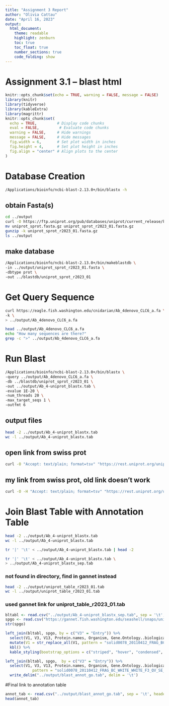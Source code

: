 ```yaml
---
title: "Assignment 3 Report"
author: "Olivia Cattau"
date: "April 16, 2023"
output: 
  html_document:
    theme: readable
    highlight: zenburn
    toc: true
    toc_float: true
    number_sections: true
    code_folding: show
---
```


# Assignment 3.1 -- blast html

```r
knitr::opts_chunk$set(echo = TRUE, warning = FALSE, message = FALSE)
library(knitr)
library(tidyverse)
library(kableExtra)
library(magrittr)
knitr::opts_chunk$set(
  echo = TRUE,         # Display code chunks
  eval = FALSE,         # Evaluate code chunks
  warning = FALSE,     # Hide warnings
  message = FALSE,     # Hide messages
  fig.width = 6,       # Set plot width in inches
  fig.height = 4,      # Set plot height in inches
  fig.align = "center" # Align plots to the center
)
```


# Database Creation
```bash
/Applications/bioinfo/ncbi-blast-2.13.0+/bin/blastx -h
```


## obtain Fasta(s)
```bash
cd ../output
curl -O https://ftp.uniprot.org/pub/databases/uniprot/current_release/knowledgebase/complete/uniprot_sprot.fasta.gz
mv uniprot_sprot.fasta.gz uniprot_sprot_r2023_01.fasta.gz
gunzip -k uniprot_sprot_r2023_01.fasta.gz
ls ../output
```

## make database
```bash
/Applications/bioinfo/ncbi-blast-2.13.0+/bin/makeblastdb \
-in ../output/uniprot_sprot_r2023_01.fasta \
-dbtype prot \
-out ../blastdb/uniprot_sprot_r2023_01
```

# Get Query Sequence
```bash
curl https://eagle.fish.washington.edu/cnidarian/Ab_4denovo_CLC6_a.fa \
-k \
> ../output/Ab_4denovo_CLC6_a.fa
```

```bash
head ../output/Ab_4denovo_CLC6_a.fa
echo "How many sequences are there?"
grep -c ">" ../output/Ab_4denovo_CLC6_a.fa
```


# Run Blast 
```bash
/Applications/bioinfo/ncbi-blast-2.13.0+/bin/blastx \
-query ../output/Ab_4denovo_CLC6_a.fa \
-db ../blastdb/uniprot_sprot_r2023_01 \
-out ../output/Ab_4-uniprot_blastx.tab \
-evalue 1E-20 \
-num_threads 20 \
-max_target_seqs 1 \
-outfmt 6
```

## output files
```bash
head -2 ../output/Ab_4-uniprot_blastx.tab
wc -l ../output/Ab_4-uniprot_blastx.tab
```


## open link from swiss prot
```bash
curl -O "Accept: text/plain; format=tsv" "https://rest.uniprot.org/uniprotkb/search?query=reviewed:true+AND+organism_id:9606"
```

## my link from swiss prot, old link doesn't work
```bash
curl -O -H "Accept: text/plain; format=tsv" "https://rest.uniprot.org/uniprotkb/stream?compressed=true&format=fasta&query=%28%2A%29%20AND%20%28reviewed%3Atrue%29"
```

# Join Blast Table with Annotation Table
```bash
head -2 ../output/Ab_4-uniprot_blastx.tab
wc -l ../output/Ab_4-uniprot_blastx.tab
```

```bash
tr '|' '\t' < ../output/Ab_4-uniprot_blastx.tab | head -2
```

```bash
tr '|' '\t' < ../output/Ab_4-uniprot_blastx.tab \
> ../output/Ab_4-uniprot_blastx_sep.tab
```


### not found in directory, find in gannet instead
```bash
head -2 ../output/uniprot_table_r2023_01.tab
wc -l ../output/uniprot_table_r2023_01.tab
```

### used gannet link for uniprot_table_r2023_01.tab
```r
bltabl <- read.csv("../output/Ab_4-uniprot_blastx_sep.tab", sep = '\t', header = FALSE)
spgo <- read.csv("https://gannet.fish.washington.edu/seashell/snaps/uniprot_table_r2023_01.tab", sep = '\t', header = TRUE)
str(spgo)
```

```r
left_join(bltabl, spgo, by = c("V3" = "Entry")) %>%
  select(V1, V3, V13, Protein.names, Organism, Gene.Ontology..biological.process., Gene.Ontology.IDs) %>%
  mutate(V1 = str_replace_all(V1, pattern = "solid0078_20110412_FRAG_BC_WHITE_WHITE_F3_QV_SE_trimmed", replacement = "Ab")) %>%
  kbl() %>%
  kable_styling(bootstrap_options = c("striped", "hover", "condensed", "responsive"))
```


```r
left_join(bltabl, spgo,  by = c("V3" = "Entry")) %>%
  select(V1, V3, V13, Protein.names, Organism, Gene.Ontology..biological.process., Gene.Ontology.IDs) %>% mutate(V1 = str_replace_all(V1, 
            pattern = "solid0078_20110412_FRAG_BC_WHITE_WHITE_F3_QV_SE_trimmed", replacement = "Ab")) %>%
  write_delim("../output/blast_annot_go.tab", delim = '\t')
```

#Final link to annotation table
```r
annot_tab <- read.csv("../output/blast_annot_go.tab", sep = '\t', header = TRUE)
head(annot_tab)
```



